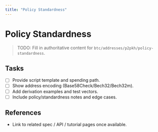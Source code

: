 ```yaml
---
title: "Policy Standardness"
---
```


# Policy Standardness

> TODO: Fill in authoritative content for `btc/addresses/p2pkh/policy-standardness`.

## Tasks
- [ ] Provide script template and spending path.
- [ ] Show address encoding (Base58Check/Bech32/Bech32m).
- [ ] Add derivation examples and test vectors.
- [ ] Include policy/standardness notes and edge cases.

## References
- Link to related spec / API / tutorial pages once available.
